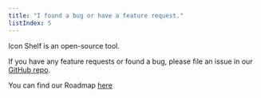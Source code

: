 ```yaml
---
title: "I found a bug or have a feature request."
listIndex: 5
---
```


Icon Shelf is an open-source tool.

If you have any feature requests or found a bug, please file an issue in our [GitHub repo](https://github.com/Icon-Shelf/icon-shelf/issues).

You can find our Roadmap [here](https://github.com/Icon-Shelf/icon-shelf/projects/3)
